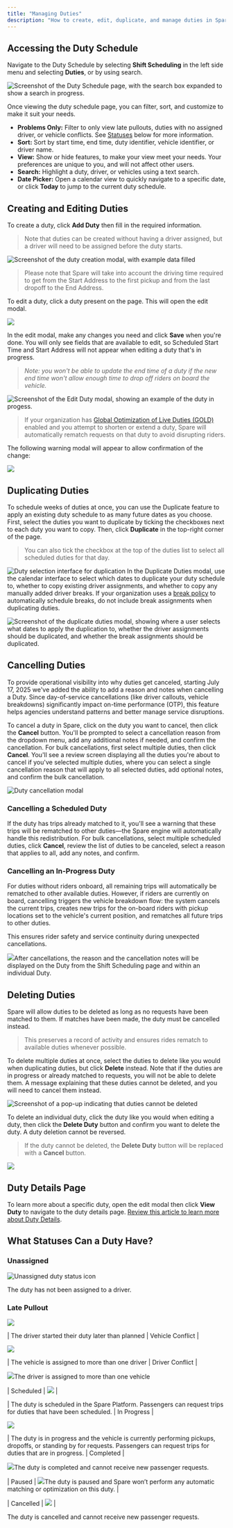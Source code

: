 ```yaml
---
title: "Managing Duties"
description: "How to create, edit, duplicate, and manage duties in Spare Platform"
---
```


## Accessing the Duty Schedule

Navigate to the Duty Schedule by selecting **Shift Scheduling** in the left side menu and selecting **Duties**, or by using search.

![Screenshot of the Duty Schedule page, with the search box expanded to show a search in progress.](https://downloads.intercomcdn.com/i/o/wyxobwoi/1350855711/43c0982183a020d2c33060d816b6/Screenshot+2025-01-24+at+10_25_11%E2%80%AFAM.png?expires=1753820100&signature=c6db81797a04aece2b059a7dfc65f065e861b9d854c83f12333295e856a53ee9&req=dSMiFsF7mIZeWPMW1HO4zYMQywobhAxExXg9VVgLb7g90sx5wdpV5BuJrUtY%0ANLu5%0A)

Once viewing the duty schedule page, you can filter, sort, and customize to make it suit your needs.

- **Problems Only:** Filter to only view late pullouts, duties with no assigned driver, or vehicle conflicts. See [Statuses](#what-statuses-can-a-duty-have) below for more information.
- **Sort:** Sort by start time, end time, duty identifier, vehicle identifier, or driver name.
- **View:** Show or hide features, to make your view meet your needs. Your preferences are unique to you, and will not affect other users.
- **Search:** Highlight a duty, driver, or vehicles using a text search.
- **Date Picker:** Open a calendar view to quickly navigate to a specific date, or click **Today** to jump to the current duty schedule.

## Creating and Editing Duties

To create a duty, click **Add Duty** then fill in the required information. 

> Note that duties can be created without having a driver assigned, but a driver will need to be assigned before the duty starts.

![Screenshot of the duty creation modal, with example data filled](https://downloads.intercomcdn.com/i/o/wyxobwoi/1350875354/6c6fb397dabc6c45552dce8f25b6/Screenshot+2025-01-24+at+12_03_36%E2%80%AFPM.png?expires=1753820100&signature=5dd984d2949f2a906bea75c5298e04f038553b1f9a65c21c1c08a12656a10d28&req=dSMiFsF5mIJaXfMW1HO4zSz57isIEy5wnyfSkWKbWEIF8lx%2BwJaX4qn%2B4Q7D%0ANfyY%0A)

> Please note that Spare will take into account the driving time required to get from the Start Address to the first pickup and from the last dropoff to the End Address.

To edit a duty, click a duty present on the page. This will open the edit modal.

![](https://downloads.intercomcdn.com/i/o/wyxobwoi/1350881349/8f8e39bca63d5305b20dd939833a/Screenshot+2025-01-24+at+12_08_47%E2%80%AFPM.png?expires=1753820100&signature=6adc68f4c44b4879971cf31d2cc9db211b60ac9cf9afc05847bd557b578e5472&req=dSMiFsF2nIJbUPMW1HO4zd6ZF0NZssg4m3DjZzMZBJ3WVAypUIeLJrFv4QAF%0AbVzp%0A)

In the edit modal, make any changes you need and click **Save** when you're done. You will only see fields that are available to edit, so Scheduled Start Time and Start Address will not appear when editing a duty that's in progress.

> _Note: you won't be able to update the end time of a duty if the new end time won't allow enough time to drop off riders on board the vehicle._

![Screenshot of the Edit Duty modal, showing an example of the duty in progess.](https://downloads.intercomcdn.com/i/o/wyxobwoi/1350873705/c631533bbf3b06fb3f859dbe1774/Screenshot+2025-01-24+at+12_02_09%E2%80%AFPM.png?expires=1753820100&signature=0fa39d01c40d381c2d5b297bc9cbd4f6a4e689317187216ab7f7dac64bf8d712&req=dSMiFsF5noZfXPMW1HO4zd6kWXV4DGDASA2ADKkOX2akqAUyV2F%2FCIjbWhUe%0AR%2Fx7%0A)

> If your organization has [Global Optimization of Live Duties (GOLD)](https://help.sparelabs.com/en/articles/8946518-spare-s-ai-engine-matching-optimizing-requests#h_8a5b72adcd) enabled and you attempt to shorten or extend a duty, Spare will automatically rematch requests on that duty to avoid disrupting riders.

The following warning modal will appear to allow confirmation of the change:

[![](https://downloads.intercomcdn.com/i/o/wyxobwoi/1407176699/625afa3c5c7dced88a65dc676485/Screenshot+2025-03-04+at+5_33_41%E2%80%AFPM.png?expires=1753820100&signature=2ae149a2755ea6d1bb302a6d6da3063c95537add5606c2a996beb6c239b7979d&req=dSQnEch5m4dWUPMW1HO4zV%2BDGcHh7Ug26Rlds8lMJw8aWubFd7S3uNBgYZxY%0AaCaf%0A)](https://app.supademo.com/demo/cm7pe591s0v5fhilgna1wpqew?step=5)

## Duplicating Duties

To schedule weeks of duties at once, you can use the Duplicate feature to apply an existing duty schedule to as many future dates as you choose. First, select the duties you want to duplicate by ticking the checkboxes next to each duty you want to copy. Then, click **Duplicate** in the top-right corner of the page. 

> You can also tick the checkbox at the top of the duties list to select all scheduled duties for that day.

![Duty selection interface for duplication](https://downloads.intercomcdn.com/i/o/wyxobwoi/1350957713/82b7a159a9be0181068714e0df25/Screenshot+2025-01-24+at+1_22_15%E2%80%AFPM.png?expires=1753820100&signature=2261468bc502a11e2a708eb1dfe54caf8704a9558387bc395fff426a3c95f0e0&req=dSMiFsB7moZeWvMW1HO4zQPQpwKt8bPBIAjtYuBZjPREt9VNJEkZi%2BKMznSJ%0Autce%0A)
In the Duplicate Duties modal, use the calendar interface to select which dates to duplicate your duty schedule to, whether to copy existing driver assignments, and whether to copy any manually added driver breaks. If your organization uses a [break policy](https://help.sparelabs.com/en/articles/8967492-driver-breaks) to automatically schedule breaks, do not include break assignments when duplicating duties.

![Screenshot of the duplicate duties modal, showing where a user selects what dates to apply the duplication to, whether the driver assignments should be duplicated, and whether the break assignments should be duplicated.](https://downloads.intercomcdn.com/i/o/wyxobwoi/1350870073/222ee7a2968924444b4bfc3c9283/Screenshot+2025-01-24+at+10_35_03%E2%80%AFAM.png?expires=1753820100&signature=98c91a9578e24226a4b77d560d9a88113991f4348b2efd582325fedef4f61dc3&req=dSMiFsF5nYFYWvMW1HO4zb8qRDItQwyqtjAvYZx3ZwRDh4qQK3zbry8cdnkE%0AWK7N%0A)

## Cancelling Duties

To provide operational visibility into why duties get canceled, starting July 17, 2025 we've added the ability to add a reason and notes when cancelling a Duty. Since day-of-service cancellations (like driver callouts, vehicle breakdowns) significantly impact on-time performance (OTP), this feature helps agencies understand patterns and better manage service disruptions.

To cancel a duty in Spare, click on the duty you want to cancel, then click the **Cancel** button. You'll be prompted to select a cancellation reason from the dropdown menu, add any additional notes if needed, and confirm the cancellation. For bulk cancellations, first select multiple duties, then click **Cancel**. You'll see a review screen displaying all the duties you're about to cancel if you've selected multiple duties, where you can select a single cancellation reason that will apply to all selected duties, add optional notes, and confirm the bulk cancellation.

![Duty cancellation modal](https://downloads.intercomcdn.com/i/o/wyxobwoi/1604220084/7b6779c83fc3c3d1ecaa8f22f1d3/Modal+%282%29.png?expires=1753820100&signature=7af8f7b7738ef4267dfb6832c28c935c01c686d9a83067b231e5a77c7eb7fcd0&req=dSYnEst8nYFXXfMW1HO4zeeLqaGUjDPpfyu4q5RUOyp45pe0QcV%2FSQv2Id3j%0AaouY%0A)

### Cancelling a Scheduled Duty

If the duty has trips already matched to it, you'll see a warning that these trips will be rematched to other duties—the Spare engine will automatically handle this redistribution. For bulk cancellations, select multiple scheduled duties, click **Cancel**, review the list of duties to be canceled, select a reason that applies to all, add any notes, and confirm.

### Cancelling an In-Progress Duty

For duties without riders onboard, all remaining trips will automatically be rematched to other available duties. However, if riders are currently on board, cancelling triggers the vehicle breakdown flow: the system cancels the current trips, creates new trips for the on-board riders with pickup locations set to the vehicle's current position, and rematches all future trips to other duties.

This ensures rider safety and service continuity during unexpected cancellations.

![](https://downloads.intercomcdn.com/i/o/wyxobwoi/1604224152/5d7119bfcd5daa089eae30683d52/Modal+%283%29.png?expires=1753820100&signature=5fd98c887414b140ee09974a3c553978dd50231f245e5b19fc72de5e65be244f&req=dSYnEst8mYBaW%2FMW1HO4zS6PQUb0ncRWEnlVdY%2B8K7xTal148KvnG%2FeW9MS9%0AVNgV%0A)After cancellations, the reason and the cancellation notes will be displayed on the Duty from the Shift Scheduling page and within an individual Duty.

## Deleting Duties

Spare will allow duties to be deleted as long as no requests have been matched to them. If matches have been made, the duty must be cancelled instead. 

> This preserves a record of activity and ensures rides rematch to available duties whenever possible.

To delete multiple duties at once, select the duties to delete like you would when duplicating duties, but click **Delete** instead. Note that if the duties are in progress or already matched to requests, you will not be able to delete them. A message explaining that these duties cannot be deleted, and you will need to cancel them instead.

![Screenshot of a pop-up indicating that duties cannot be deleted](https://downloads.intercomcdn.com/i/o/wyxobwoi/1350971649/00da7b0caab9368e8020ea35616f/Screenshot+2025-01-24+at+1_34_32%E2%80%AFPM.png?expires=1753820100&signature=64a652513158b8a7ba48cc467e9c5bcc15aa498bec99135668f545cbc1253e6a&req=dSMiFsB5nIdbUPMW1HO4zRSSHxmMIyhW3ukK%2F21sNhT%2BbEC4KV1JzdXbzNyt%0A%2B%2Bx6%0A)

To delete an individual duty, click the duty like you would when editing a duty, then click the **Delete Duty** button and confirm you want to delete the duty. A duty deletion cannot be reversed.

> If the duty cannot be deleted, the **Delete Duty** button will be replaced with a **Cancel** button.

![](https://downloads.intercomcdn.com/i/o/wyxobwoi/1350973503/1554cbbb21dfee55d83a873ed82a/Screenshot+2025-01-24+at+1_41_16%E2%80%AFPM.png?expires=1753820100&signature=8efe3e8202227ab20d6cd143d64a6ca137dad9294e694dfde8eb5efb7723fd12&req=dSMiFsB5noRfWvMW1HO4zctBk1B%2Fpy31WWQOeRSQn9HQB176AKBr3WOGSe3r%0ABpQd%0A)

## Duty Details Page

To learn more about a specific duty, open the edit modal then click **View Duty** to navigate to the duty details page. [Review this article to learn more about Duty Details](https://help.sparelabs.com/en/articles/10366209-new-duty-and-driver-pages).

## What Statuses Can a Duty Have?

### Unassigned

![Unassigned duty status icon](https://downloads.intercomcdn.com/i/o/978129068/fae0339eb1fc78af8a95cf85/Duty+%287%29.png?expires=1753820100&signature=279c45bbf8d2bd4a5641996d61524919a2a5a9f266b44e219c7fda28c3c265b4&req=fScvF8t3nYdXFb4f3HP0gKMdibGZqEOJQaXroZHMGNiNiJatLJH4LLiPd860%0A3Nc%3D%0A)

The duty has not been assigned to a driver.

### Late Pullout

![](https://downloads.intercomcdn.com/i/o/978128945/7a7c1fead78f77f1c6ea4410/Duty+%286%29.png?expires=1753820100&signature=af9aaf76b80c40cc6aaa6744dba3994288f0b9420b519eb3b313b16865511b7a&req=fScvF8t2lIVaFb4f3HP0gF%2FggS5G7evm1ly1fkEVyeawR0EY7pSvW8%2BXvlag%0Az50%3D%0A)

| The driver started their duty later than planned | Vehicle Conflict |

![](https://downloads.intercomcdn.com/i/o/978128556/125d7845b03a6276ef08bd29/Duty+%285%29.png?expires=1753820100&signature=e3128ed7502911031cf95ab004f4e88dea64477324c2d14de48d226609fdf5cd&req=fScvF8t2mIRZFb4f3HP0gOJZjRG4D1BRZqTd7EyciX1wKSZI6R0g5gS6%2Brja%0Ajhw%3D%0A)

| The vehicle is assigned to more than one driver | Driver Conflict |

![](https://downloads.intercomcdn.com/i/o/wyxobwoi/1493174934/401a4f209d2ab59f44e367c22563/Duty%2B-285-29.png?expires=1753820100&signature=72fef62c9e95ed65f0b6ae27dfadc254bda1c89f13b0872bc65a2547ab4d4d79&req=dSQuFch5mYhcXfMW1HO4zYv8oiMZV2RONJdrZhfrLaAftnfMKUlEz4fNTi%2FW%0AyZp5%0A)The driver is assigned to more than one vehicle

| Scheduled | ![](https://downloads.intercomcdn.com/i/o/978128793/11c3b439a7537f7a1ee39e7c/Duty+%284%29.png?expires=1753820100&signature=b99cf478ecc9b362ed54a385319fcd726bd5e0d3aa18df1f0318e5f0237039d3&req=fScvF8t2mohcFb4f3HP0gKA%2BM%2Bg1Yls0YfQCxQpW0n6Dm%2BqZo%2FuXchI32gMd%0APmM%3D%0A) |

| The duty is scheduled in the Spare Platform. Passengers can request trips for duties that have been scheduled. | In Progress |

![](https://downloads.intercomcdn.com/i/o/978113628/5d0cc1df6dbe98390a74d820/Duty+%282%29.png?expires=1753820100&signature=651bc680f7bfec3048be7826bed64252df2ba097d6797680c8843b6dfd49b9ac&req=fScvF8h9m4NXFb4f3HP0gPqeK07dm69WiAWIFsswXvWoePRmaCmBlLt2A9re%0A7U8%3D%0A)

| The duty is in progress and the vehicle is currently performing pickups, dropoffs, or standing by for requests. Passengers can request trips for duties that are in progress. | Completed  |

![](https://downloads.intercomcdn.com/i/o/978112581/527f9492090e0bfe4b477f9b/Duty.png?expires=1753820100&signature=31fe60ce0998deca78c4e5379dcf95fc9cf617db33e039629bfbb9f9bac4d9cd&req=fScvF8h8mIleFb4f3HP0gKHH9Xi8XEIKjpUTIShgJnC%2B1StyxLdZa%2FKuPtC7%0A60w%3D%0A)The duty is completed and cannot receive new passenger requests.

| Paused | ![](https://downloads.intercomcdn.com/i/o/978129934/fb3b8a87790dd0da2237d2ab/Duty+%288%29.png?expires=1753820100&signature=914eb34b7b46e56b9c6b5c9d761f85a3e9e699f0a91d979dd1cb6acf9ab55796&req=fScvF8t3lIJbFb4f3HP0gIKjMBkCDolaZIN7ebukJFylujUQV%2FK%2F83sOWs8w%0ApDk%3D%0A)The duty is paused and Spare won’t perform any automatic matching or optimization on this duty.  |

| Cancelled | ![](https://downloads.intercomcdn.com/i/o/978113442/0268411c1e02587e0b0566f6/Duty+%281%29.png?expires=1753820100&signature=5892dd13076df545989a35da48bf66cc6f14c3c29cfc5e5ff6f061c5ec0c9e21&req=fScvF8h9mYVdFb4f3HP0gG1PWmASKSPR0XXQmmvItRpvd7i7flzzgERgqUZe%0Aec0%3D%0A) |

The duty is cancelled and cannot receive new passenger requests.
